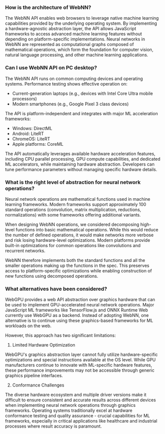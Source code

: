 ### How is the architecture of WebNN?

The WebNN API enables web browsers to leverage native machine learning capabilities provided by the underlying operating system. By implementing a hardware-agnostic abstraction layer, the API allows JavaScript frameworks to access advanced machine learning features without depending on platform-specific implementations. Neural networks in WebNN are represented as computational graphs composed of mathematical operations, which form the foundation for computer vision, natural language processing, and other machine learning applications.

### Can I use WebNN API on PC desktop? 

The WebNN API runs on common computing devices and operating systems. Performance testing shows effective operation on:

- Current-generation laptops (e.g., devices with Intel Core Ultra mobile processors)
- Modern smartphones (e.g., Google Pixel 3 class devices)

The API is platform-independent and integrates with major ML acceleration frameworks:

- Windows: DirectML
- Android: LiteRT
- ChromeOS: LiteRT
- Apple platforms: CoreML

The API automatically leverages available hardware acceleration features, including CPU parallel processing, GPU compute capabilities, and dedicated ML accelerators, while maintaining hardware abstraction. Developers can tune performance parameters without managing specific hardware details.

### What is the right level of abstraction for neural network operations? 

Neural network operations are mathematical functions used in machine learning frameworks. Modern frameworks support approximately 100 standard operations (convolution, matrix multiplication, reductions, normalizations) with some frameworks offering additional variants.

When designing WebNN operations, we considered decomposing high-level functions into basic mathematical operations. While this would reduce the number of defined operations, it would make networks more verbose and risk losing hardware-level optimizations. Modern platforms provide built-in optimizations for common operations like convolutions and recurrent networks.

WebNN therefore implements both the standard functions and all the smaller operations making up the functions in the spec. This preserves access to platform-specific optimizations while enabling construction of new functions using decomposed operations.

### What alternatives have been considered?

WebGPU provides a web API abstraction over graphics hardware that can be used to implement GPU-accelerated neural network operations. Major JavaScript ML frameworks like TensorFlow.js and ONNX Runtime Web currently use WebGPU as a backend. Instead of adopting WebNN, one alternative is to continue using these graphics-based frameworks for ML workloads on the web.

However, this approach has two significant limitations:

1. Limited Hardware Optimization

WebGPU's graphics abstraction layer cannot fully utilize hardware-specific optimizations and special instructions available at the OS level. While GPU manufacturers continue to innovate with ML-specific hardware features, these performance improvements may not be accessible through generic graphics pipeline interfaces.

2. Conformance Challenges

The diverse hardware ecosystem and multiple driver versions make it difficult to ensure consistent and accurate results across different devices when implementing neural network operations through graphics frameworks. Operating systems traditionally excel at hardware conformance testing and quality assurance - crucial capabilities for ML frameworks, especially in critical applications like healthcare and industrial processes where result accuracy is paramount.